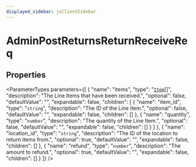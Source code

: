 ```yaml
---
displayed_sidebar: jsClientSidebar
---
```



# AdminPostReturnsReturnReceiveReq

## Properties

<ParameterTypes parameters={[
  {
    "name": "items",
    "type": "[`Item`](internal.Item-7.mdx)[]",
    "description": "The Line Items that have been received.",
    "optional": false,
    "defaultValue": "",
    "expandable": false,
    "children": [
      {
        "name": "item_id",
        "type": "`string`",
        "description": "The ID of the Line Item.",
        "optional": false,
        "defaultValue": "",
        "expandable": false,
        "children": []
      },
      {
        "name": "quantity",
        "type": "`number`",
        "description": "The quantity of the Line Item.",
        "optional": false,
        "defaultValue": "",
        "expandable": false,
        "children": []
      }
    ]
  },
  {
    "name": "location_id",
    "type": "`string`",
    "description": "The ID of the location to return items from.",
    "optional": true,
    "defaultValue": "",
    "expandable": false,
    "children": []
  },
  {
    "name": "refund",
    "type": "`number`",
    "description": "The amount to refund.",
    "optional": true,
    "defaultValue": "",
    "expandable": false,
    "children": []
  }
]} />
